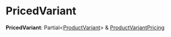 
# PricedVariant

 **PricedVariant**: Partial&#60;[ProductVariant](../classes/medusa.ProductVariant.mdx)&#62; & [ProductVariantPricing](medusa.ProductVariantPricing.mdx)
